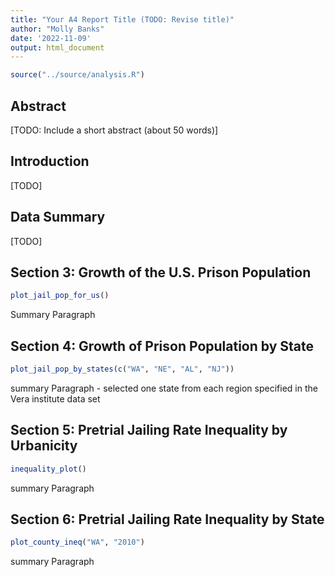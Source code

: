 ```yaml
---
title: "Your A4 Report Title (TODO: Revise title)"
author: "Molly Banks"
date: '2022-11-09'
output: html_document
---
```


```r
source("../source/analysis.R")
```

## Abstract 
[TODO: Include a short abstract (about 50 words)]


## Introduction 
[TODO]

## Data Summary 
[TODO]

## Section 3: Growth of the U.S. Prison Population

```r
plot_jail_pop_for_us()
```
Summary Paragraph 


## Section 4: Growth of Prison Population by State
```r
plot_jail_pop_by_states(c("WA", "NE", "AL", "NJ"))
```
summary Paragraph 
- selected one state from each region specified in the Vera institute data set

## Section 5: Pretrial Jailing Rate Inequality by Urbanicity
```r
inequality_plot()
```
summary Paragraph 

## Section 6: Pretrial Jailing Rate Inequality by State
```r
plot_county_ineq("WA", "2010")
```
summary Paragraph 


